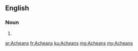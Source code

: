 ==English==

===Noun===
{{head|en|noun plural form}}

# {{plural of|Achean|lang=en}}

[[ar:Acheans]]
[[fr:Acheans]]
[[ku:Acheans]]
[[mg:Acheans]]
[[my:Acheans]]